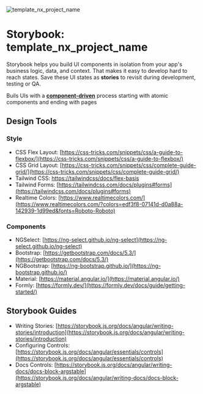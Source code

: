 
<Meta title="About" />

<style>
  {`
  .sb-about {
    text-align:center;
    margin-bottom: 40px;
  }
`}
</style>

<div className="sb-about">
  <img src="assets/icons/icon-128x128.jpg" alt="template_nx_project_name" />
  <h1>Storybook: template_nx_project_name</h1>
</div>

Storybook helps you build UI components in isolation from your app's business logic, data, and context.
That makes it easy to develop hard to reach states.
Save these UI states as **stories** to revisit during development, testing or QA.

Buils UIs with a [**component-driven**](https://componentdriven.org) process starting with atomic components and ending with pages

## Design Tools

### Style

- CSS Flex Layout: [https://css-tricks.com/snippets/css/a-guide-to-flexbox/](https://css-tricks.com/snippets/css/a-guide-to-flexbox/)
- CSS Grid Layout: [https://css-tricks.com/snippets/css/complete-guide-grid/](https://css-tricks.com/snippets/css/complete-guide-grid/)
- Tailwind CSS: [https://tailwindcss/docs/flex-basis](https://css-tricks.com/snippets/css/a-guide-to-flexbox/)
- Tailwind Forms: [https://tailwindcss.com/docs/plugins#forms](https://tailwindcss.com/docs/plugins#forms)
- Realtime Colors: [https://www.realtimecolors.com/](https://www.realtimecolors.com/?colors=edf3f8-07141d-d0a88a-142939-1d99ed&fonts=Roboto-Roboto)

### Components

- NGSelect: [https://ng-select.github.io/ng-select](https://ng-select.github.io/ng-select)
- Bootstrap: [https://getbootstrap.com/docs/5.3/](https://getbootstrap.com/docs/5.3/)
- NGBootstrap: [https://ng-bootstrap.github.io/](https://ng-bootstrap.github.io/)
- Material: [https://material.angular.io/](https://material.angular.io/)
- Formly: [https://formly.dev/](https://formly.dev/docs/guide/getting-started/)

## Storybook Guides

- Writing Stories: [https://storybook.js.org/docs/angular/writing-stories/introduction](https://storybook.js.org/docs/angular/writing-stories/introduction)
- Configuring Controls: [https://storybook.js.org/docs/angular/essentials/controls](https://storybook.js.org/docs/angular/essentials/controls)
- Docs Controls: [https://storybook.js.org/docs/angular/writing-docs/docs-block-argstable](https://storybook.js.org/docs/angular/writing-docs/docs-block-argstable)
